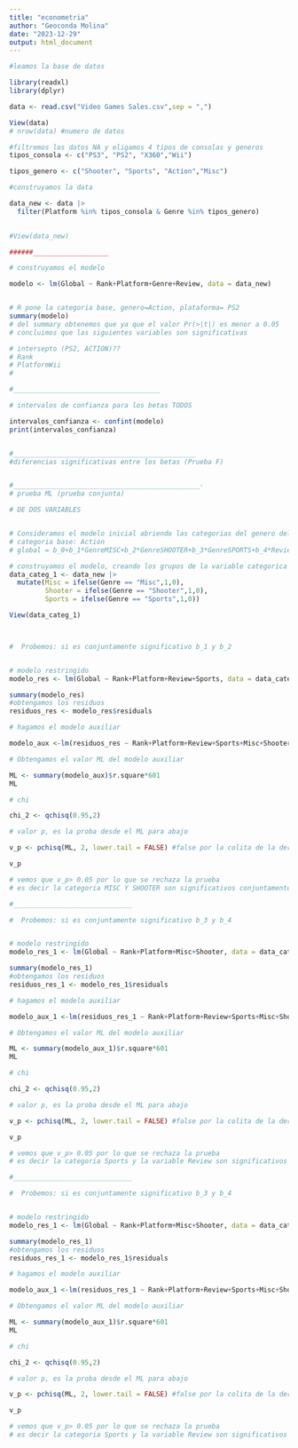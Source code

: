 ```yaml
---
title: "econometria"
author: "Geoconda Molina"
date: "2023-12-29"
output: html_document
---
```


```r
#leamos la base de datos

library(readxl)
library(dplyr)

data <- read.csv("Video Games Sales.csv",sep = ",")

View(data)
# nrow(data) #numero de datos 

#filtremos los datos NA y eligamos 4 tipos de consolas y generos
tipos_consola <- c("PS3", "PS2", "X360","Wii")

tipos_genero <- c("Shooter", "Sports", "Action","Misc")

#construyamos la data

data_new <- data |>
  filter(Platform %in% tipos_consola & Genre %in% tipos_genero)
 

#View(data_new)

######___________________

# construyamos el modelo

modelo <- lm(Global ~ Rank+Platform+Genre+Review, data = data_new)


# R pone la categoria base, genero=Action, plataforma= PS2
summary(modelo)
# del summary obtenemos que ya que el valor Pr(>|t|) es menor a 0.05
# concluimos que las siguientes variables son significativas 

# intersepto (PS2, ACTION)??
# Rank
# PlatformWii
# 

#_____________________________________

# intervalos de confianza para los betas TODOS

intervalos_confianza <- confint(modelo)
print(intervalos_confianza)


#______________________________________________
#diferencias significativas entre los betas (Prueba F)


#_______________________________________________-
# prueba ML (prueba conjunta) 

# DE DOS VARIABLES 


# Consideramos el modelo inicial abriendo las categorias del genero del juego:
# categoria base: Action
# global = b_0+b_1*GenreMISC+b_2*GenreSHOOTER+b_3*GenreSPORTS+b_4*Review+B_5*Platform+b_6*Rank

# construyamos el modelo, creando los grupos de la variable categorica Género del juego
data_categ_1 <- data_new |>
  mutate(Misc = ifelse(Genre == "Misc",1,0),
         Shooter = ifelse(Genre == "Shooter",1,0),
         Sports = ifelse(Genre == "Sports",1,0))

View(data_categ_1)



#  Probemos: si es conjuntamente significativo b_1 y b_2


# modelo restringido 
modelo_res <- lm(Global ~ Rank+Platform+Review+Sports, data = data_categ_1)

summary(modelo_res)
#obtengamos los residuos
residuos_res <- modelo_res$residuals

# hagamos el modelo auxiliar

modelo_aux <-lm(residuos_res ~ Rank+Platform+Review+Sports+Misc+Shooter, data = data_categ_1)

# Obtengamos el valor ML del modelo auxiliar

ML <- summary(modelo_aux)$r.square*601
ML

# chi

chi_2 <- qchisq(0.95,2)

# valor p, es la proba desde el ML para abajo

v_p <- pchisq(ML, 2, lower.tail = FALSE) #false por la colita de la derecha

v_p

# vemos que v_p> 0.05 por lo que se rechaza la prueba
# es decir la categoria MISC Y SHOOTER son significativos conjuntamente 

#______________________________

#  Probemos: si es conjuntamente significativo b_3 y b_4


# modelo restringido 
modelo_res_1 <- lm(Global ~ Rank+Platform+Misc+Shooter, data = data_categ_1)

summary(modelo_res_1)
#obtengamos los residuos
residuos_res_1 <- modelo_res_1$residuals

# hagamos el modelo auxiliar

modelo_aux_1 <-lm(residuos_res_1 ~ Rank+Platform+Review+Sports+Misc+Shooter, data = data_categ_1)

# Obtengamos el valor ML del modelo auxiliar

ML <- summary(modelo_aux_1)$r.square*601
ML

# chi

chi_2 <- qchisq(0.95,2)

# valor p, es la proba desde el ML para abajo

v_p <- pchisq(ML, 2, lower.tail = FALSE) #false por la colita de la derecha

v_p

# vemos que v_p> 0.05 por lo que se rechaza la prueba
# es decir la categoria Sports y la variable Review son significativos conjuntamente 

#______________________________

#  Probemos: si es conjuntamente significativo b_3 y b_4


# modelo restringido 
modelo_res_1 <- lm(Global ~ Rank+Platform+Misc+Shooter, data = data_categ_1)

summary(modelo_res_1)
#obtengamos los residuos
residuos_res_1 <- modelo_res_1$residuals

# hagamos el modelo auxiliar

modelo_aux_1 <-lm(residuos_res_1 ~ Rank+Platform+Review+Sports+Misc+Shooter, data = data_categ_1)

# Obtengamos el valor ML del modelo auxiliar

ML <- summary(modelo_aux_1)$r.square*601
ML

# chi

chi_2 <- qchisq(0.95,2)

# valor p, es la proba desde el ML para abajo

v_p <- pchisq(ML, 2, lower.tail = FALSE) #false por la colita de la derecha

v_p

# vemos que v_p> 0.05 por lo que se rechaza la prueba
# es decir la categoria Sports y la variable Review son significativos conjuntamente 





```


